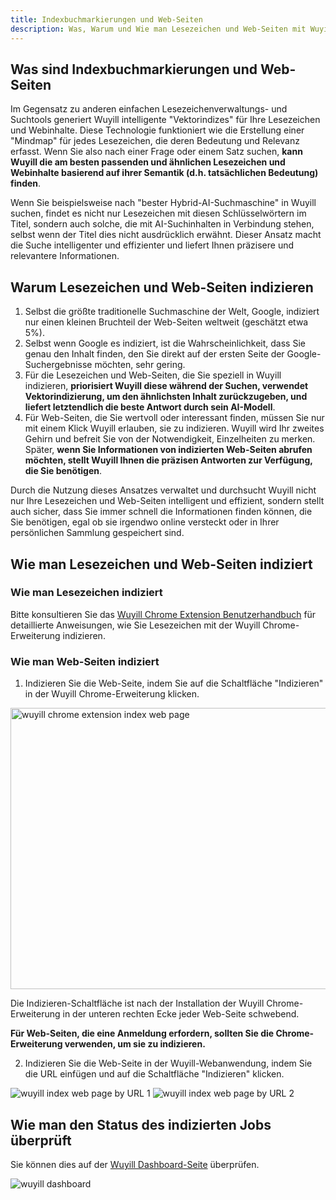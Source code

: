 ```yaml
---
title: Indexbuchmarkierungen und Web-Seiten
description: Was, Warum und Wie man Lesezeichen und Web-Seiten mit Wuyill indiziert
---
```


## Was sind Indexbuchmarkierungen und Web-Seiten

Im Gegensatz zu anderen einfachen Lesezeichenverwaltungs- und Suchtools generiert Wuyill intelligente "Vektorindizes" für Ihre Lesezeichen und Webinhalte. Diese Technologie funktioniert wie die Erstellung einer "Mindmap" für jedes Lesezeichen, die deren Bedeutung und Relevanz erfasst. Wenn Sie also nach einer Frage oder einem Satz suchen, **kann Wuyill die am besten passenden und ähnlichen Lesezeichen und Webinhalte basierend auf ihrer Semantik (d.h. tatsächlichen Bedeutung) finden**.

Wenn Sie beispielsweise nach "bester Hybrid-AI-Suchmaschine" in Wuyill suchen, findet es nicht nur Lesezeichen mit diesen Schlüsselwörtern im Titel, sondern auch solche, die mit AI-Suchinhalten in Verbindung stehen, selbst wenn der Titel dies nicht ausdrücklich erwähnt. Dieser Ansatz macht die Suche intelligenter und effizienter und liefert Ihnen präzisere und relevantere Informationen.

## Warum Lesezeichen und Web-Seiten indizieren

1. Selbst die größte traditionelle Suchmaschine der Welt, Google, indiziert nur einen kleinen Bruchteil der Web-Seiten weltweit (geschätzt etwa 5%).
2. Selbst wenn Google es indiziert, ist die Wahrscheinlichkeit, dass Sie genau den Inhalt finden, den Sie direkt auf der ersten Seite der Google-Suchergebnisse möchten, sehr gering.
3. Für die Lesezeichen und Web-Seiten, die Sie speziell in Wuyill indizieren, **priorisiert Wuyill diese während der Suchen, verwendet Vektorindizierung, um den ähnlichsten Inhalt zurückzugeben, und liefert letztendlich die beste Antwort durch sein AI-Modell**.
4. Für Web-Seiten, die Sie wertvoll oder interessant finden, müssen Sie nur mit einem Klick Wuyill erlauben, sie zu indizieren. Wuyill wird Ihr zweites Gehirn und befreit Sie von der Notwendigkeit, Einzelheiten zu merken. Später, **wenn Sie Informationen von indizierten Web-Seiten abrufen möchten, stellt Wuyill Ihnen die präzisen Antworten zur Verfügung, die Sie benötigen**.

Durch die Nutzung dieses Ansatzes verwaltet und durchsucht Wuyill nicht nur Ihre Lesezeichen und Web-Seiten intelligent und effizient, sondern stellt auch sicher, dass Sie immer schnell die Informationen finden können, die Sie benötigen, egal ob sie irgendwo online versteckt oder in Ihrer persönlichen Sammlung gespeichert sind.

## Wie man Lesezeichen und Web-Seiten indiziert

### Wie man Lesezeichen indiziert

Bitte konsultieren Sie das [Wuyill Chrome Extension Benutzerhandbuch](/docs/extension-user-guide) für detaillierte Anweisungen, wie Sie Lesezeichen mit der Wuyill Chrome-Erweiterung indizieren.

### Wie man Web-Seiten indiziert

1. Indizieren Sie die Web-Seite, indem Sie auf die Schaltfläche "Indizieren" in der Wuyill Chrome-Erweiterung klicken.

<Image
    className="mt-4 overflow-hidden rounded-lg border"
    src="/images/changelog/extension-index.webp"
    width="800"
    height="450"
    alt="wuyill chrome extension index web page"
/>

Die Indizieren-Schaltfläche ist nach der Installation der Wuyill Chrome-Erweiterung in der unteren rechten Ecke jeder Web-Seite schwebend.

**Für Web-Seiten, die eine Anmeldung erfordern, sollten Sie die Chrome-Erweiterung verwenden, um sie zu indizieren.**

2. Indizieren Sie die Web-Seite in der Wuyill-Webanwendung, indem Sie die URL einfügen und auf die Schaltfläche "Indizieren" klicken.

<img className="mt-4 overflow-hidden rounded-lg border" src="/images/doc/web-index-1.png" alt="wuyill index web page by URL 1" />

<img className="mt-4 overflow-hidden rounded-lg border" src="/images/doc/web-index-2.png" alt="wuyill index web page by URL 2" />

## Wie man den Status des indizierten Jobs überprüft

Sie können dies auf der [Wuyill Dashboard-Seite](https://www.wuyill.com/dashboard) überprüfen.

<img className="my-4 overflow-hidden rounded-lg border" src="/images/changelog/dashboard.png" alt="wuyill dashboard" />
